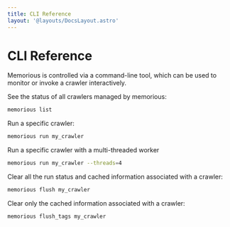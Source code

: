 ```yaml
---
title: CLI Reference
layout: '@layouts/DocsLayout.astro'
---
```


# CLI Reference

<p class="lead">Memorious is controlled via a command-line tool, which can be used to monitor or invoke a crawler interactively.</p>

See the status of all crawlers managed by memorious:

```sh
memorious list
```

Run a specific crawler:

```sh
memorious run my_crawler
```

Run a specific crawler with a multi-threaded worker

```sh
memorious run my_crawler --threads=4
```

Clear all the run status and cached information associated with a crawler:

```sh
memorious flush my_crawler
```

Clear only the cached information associated with a crawler:

```sh
memorious flush_tags my_crawler
```
